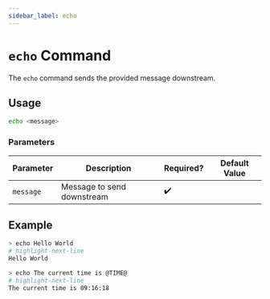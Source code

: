 ```yaml
---
sidebar_label: echo
---
```


# `echo` Command

The `echo` command sends the provided message downstream.

## Usage

```bash
echo <message>
```

### Parameters

| Parameter | Description                | Required? | Default Value |
| --------- | -------------------------- | --------- | ------------- |
| `message` | Message to send downstream | ✔️        |               |

## Example

```bash
> echo Hello World
# highlight-next-line
​Hello World
```

```bash
> echo The current time is @TIME@
# highlight-next-line
​The current time is 09:16:18
```
